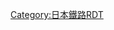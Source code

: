 {{Routemap|inline=<includeonly>yes</includeonly>|collapse=yes|title=埼玉高速鐵道線|title-bg=white|title-color=#345caa|map=
HST~~ ~~[[日吉站 (神奈川縣)|日吉]]
LSTR
tSTRa~~ ~~[[東急電鐵|東急]]：[[目黑線]]
tHST~~ ~~[[目黑站|目黑]]
tLSTR~~ ~~↑[[東京地下鐵]]：[[南北線 (東京地下鐵)|南北線]]
tBHF+GRZq~~0.0~~SR19 '''[[赤羽岩淵站|赤羽岩淵]]'''
tSTR~~ ~~↓埼玉高速鐵道線
tKRZW~~ ~~[[荒川 (關東)|荒川]]
tBHF~~2.4~~SR20 '''[[川口元鄉站|川口元鄉]]'''
tBHF~~4.3~~SR21 '''[[南鳩谷站|南鳩谷]]'''
tBHF~~5.9~~SR22 '''[[鳩谷站|鳩谷]]'''
tBHF~~7.5~~SR23 '''[[新井宿站|新井宿]]'''
tBHF~~10.0~~SR24 '''[[戶塚安行站|戶塚安行]]'''
\tKRZh\hBHFq!~HUBa~~ ~~[[東日本旅客鐵道|JR東]]：[[武藏野線]]
\tBHF!~HUBaq\HUBrf~~12.2~~SR25 '''[[東川口站|東川口]]'''
tSTRe
BHF~~14.6~~SR26 '''[[浦和美園站|浦和美園]]'''
KDSTe~~ ~~{{link-ja|浦和美園車輛基地|浦和美園車両基地}}
|bottom={{navbar|埼玉高速鐵道線RDT}}
}}<noinclude>{{rdt intro|[[埼玉高速鐵道線|埼玉高速鐵道埼玉高速鐵道線]]}}

[[Category:日本鐵路RDT]]
[[Category:埼玉高速鐵道線| ]]

</noinclude>